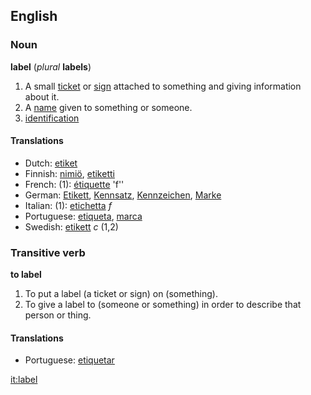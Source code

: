 ==English==
===Noun===
'''label''' (''plural'' '''labels''')

#A small [[ticket]] or [[sign]] attached to something and giving information about it.
#A [[name]] given to something or someone.
#[[identification]] <!--???-->

====Translations====
*Dutch: [[etiket]]
*Finnish: [[nimiö]], [[etiketti]]
*French: (1): [[étiquette]] 'f''
*German: [[Etikett]], [[Kennsatz]], [[Kennzeichen]], [[Marke]]
*Italian: (1): [[etichetta]] ''f''
*Portuguese: [[etiqueta]], [[marca]]
*Swedish: [[etikett]] ''c'' (1,2)

===Transitive verb===
'''to label'''

#To put a label (a ticket or sign) on (something).
#To give a label to (someone or something) in order to describe that person or thing.

====Translations====
*Portuguese: [[etiquetar]]

[[it:label]]